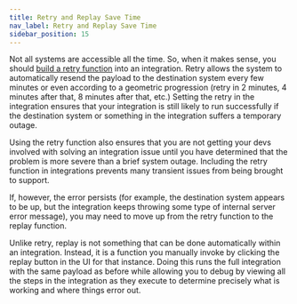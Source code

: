 ```yaml
---
title: Retry and Replay Save Time
nav_label: Retry and Replay Save Time
sidebar_position: 15
---
```


Not all systems are accessible all the time. So, when it makes sense, you should [build a retry function](/docs/composer/builder/integrations/building-integrations#integration-retry-configuration) into an integration. Retry allows the system to automatically resend the payload to the destination system every few minutes or even according to a geometric progression (retry in 2 minutes, 4 minutes after that, 8 minutes after that, etc.) Setting the retry in the integration ensures that your integration is still likely to run successfully if the destination system or something in the integration suffers a temporary outage.

Using the retry function also ensures that you are not getting your devs involved with solving an integration issue until you have determined that the problem is more severe than a brief system outage. Including the retry function in integrations prevents many transient issues from being brought to support.

If, however, the error persists (for example, the destination system appears to be up, but the integration keeps throwing some type of internal server error message), you may need to move up from the retry function to the replay function.

Unlike retry, replay is not something that can be done automatically within an integration. Instead, it is a function you manually invoke by clicking the replay button in the UI for that instance. Doing this runs the full integration with the same payload as before while allowing you to debug by viewing all the steps in the integration as they execute to determine precisely what is working and where things error out.
